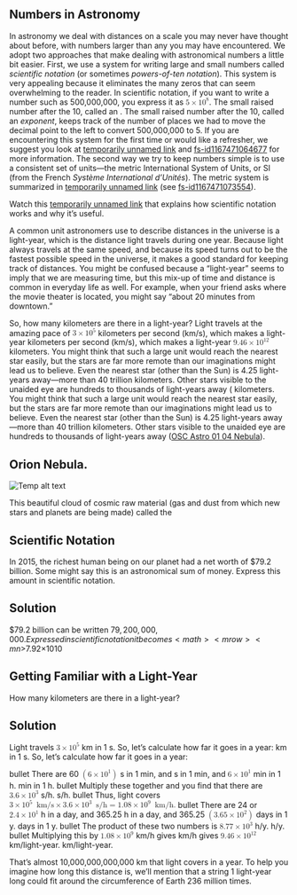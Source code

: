 ## Numbers in Astronomy
In astronomy we deal with distances on a scale you may never have thought about before, with numbers larger than any you may have encountered. We adopt two approaches that make dealing with astronomical numbers a little bit easier. First, we use a system for writing large and small numbers called *scientific notation* (or sometimes *powers-of-ten notation*). This system is very appealing because it eliminates the many zeros that can seem overwhelming to the reader. In scientific notation, if you want to write a number such as 500,000,000, you express it as <math><mrow><mn>5</mn><mo>×</mo><msup><mn>10</mn><mn>8</mn></msup></mrow></math>. The small raised number after the 10, called an . The small raised number after the 10, called an *exponent*, keeps track of the number of places we had to move the decimal point to the left to convert 500,000,000 to 5. If you are encountering this system for the first time or would like a refresher, we suggest you look at [temporarily unnamed link]() and [fs-id1167471064677](fs-id1167471064677) for more information. The second way we try to keep numbers simple is to use a consistent set of units—the metric International System of Units, or SI (from the French *Système International d’Unités*). The metric system is summarized in [temporarily unnamed link]() (see [fs-id1167471073554](fs-id1167471073554)).

Watch this [temporarily unnamed link]() that explains how scientific notation works and why it’s useful.

A common unit astronomers use to describe distances in the universe is a light-year, which is the distance light travels during one year. Because light always travels at the same speed, and because its speed turns out to be the fastest possible speed in the universe, it makes a good standard for keeping track of distances. You might be confused because a “light-year” seems to imply that we are measuring time, but this mix-up of time and distance is common in everyday life as well. For example, when your friend asks where the movie theater is located, you might say “about 20 minutes from downtown.”

So, how many kilometers are there in a light-year? Light travels at the amazing pace of <math><mrow><mn>3</mn><mo>×</mo><msup><mn>10</mn><mn>5</mn></msup></mrow></math> kilometers per second (km/s), which makes a light-year  kilometers per second (km/s), which makes a light-year <math><mrow><mn>9.46</mn><mo>×</mo><msup><mn>10</mn><mn>12</mn></msup></mrow></math> kilometers. You might think that such a large unit would reach the nearest star easily, but the stars are far more remote than our imaginations might lead us to believe. Even the nearest star (other than the Sun) is 4.25 light-years away—more than 40 trillion kilometers. Other stars visible to the unaided eye are hundreds to thousands of light-years away ( kilometers. You might think that such a large unit would reach the nearest star easily, but the stars are far more remote than our imaginations might lead us to believe. Even the nearest star (other than the Sun) is 4.25 light-years away—more than 40 trillion kilometers. Other stars visible to the unaided eye are hundreds to thousands of light-years away ([OSC Astro 01 04 Nebula](OSC_Astro_01_04_Nebula)).

## Orion Nebula.
![Temp alt text](__MEDIA_URL__OSC_Astro_01_04_Nebula.jpg)<p>This beautiful cloud of cosmic raw material (gas and dust from which new stars and planets are being made) called the </p>
## Scientific Notation

In 2015, the richest human being on our planet had a net worth of $79.2 billion. Some might say this is an astronomical sum of money. Express this amount in scientific notation.

## Solution
$79.2 billion can be written $79,200,000,000. Expressed in scientific notation it becomes <math><mrow><mn>$7.92</mn><mo>×</mo><msup><mn>10</mn><mn>10</mn></msup></mrow></math>

## Getting Familiar with a Light-Year

How many kilometers are there in a light-year?

## Solution
Light travels <math><mrow><mn>3</mn><mo>×</mo><msup><mn>10</mn><mn>5</mn></msup></mrow></math> km in 1 s. So, let’s calculate how far it goes in a year: km in 1 s. So, let’s calculate how far it goes in a year:

bullet There are 60 <math><mrow><mo>(</mo><mn>6</mn><mo>×</mo><msup><mn>10</mn><mn>1</mn></msup><mo>)</mo></mrow></math> s in 1 min, and  s in 1 min, and <math><mrow><mn>6</mn><mo>×</mo><msup><mn>10</mn><mn>1</mn></msup></mrow></math> min in 1 h. min in 1 h.
bullet Multiply these together and you find that there are <math><mrow><mn>3.6</mn><mo>×</mo><msup><mn>10</mn><mn>3</mn></msup></mrow></math> s/h. s/h.
bullet Thus, light covers <math><mrow><mn>3</mn><mo>×</mo><msup><mn>10</mn><mn>5</mn></msup><mspace width="0.5em" /><mtext>km/s</mtext><mo>×</mo><mn>3.6</mn><mo>×</mo><msup><mn>10</mn><mn>3</mn></msup><mspace width="0.5em" /><mtext>s/h</mtext><mo>=</mo><mn>1.08</mn><mo>×</mo> <msup><mn>10</mn><mn>9</mn></msup><mspace width="0.5em" /><mtext>km/h.</mtext></mrow></math>
bullet There are 24 or <math><mrow><mn>2.4</mn><mo>×</mo><msup><mn>10</mn><mn>1</mn></msup></mrow></math> h in a day, and 365.25  h in a day, and 365.25 <math><mrow><mo>(</mo><mn>3.65</mn><mo>×</mo><msup><mn>10</mn><mn>2</mn></msup><mo>)</mo></mrow></math> days in 1 y. days in 1 y.
bullet The product of these two numbers is <math><mrow><mn>8.77</mn><mo>×</mo><msup><mn>10</mn><mn>3</mn></msup></mrow></math> h/y. h/y.
bullet Multiplying this by <math><mrow><mn>1.08</mn><mo>×</mo><msup><mn>10</mn><mn>9</mn></msup></mrow></math> km/h gives  km/h gives <math><mrow><mn>9.46</mn><mo>×</mo><msup><mn>10</mn><mn>12</mn></msup></mrow></math> km/light-year. km/light-year.

That’s almost 10,000,000,000,000 km that light covers in a year. To help you imagine how long this distance is, we’ll mention that a string 1 light-year long could fit around the circumference of Earth 236 million times.

